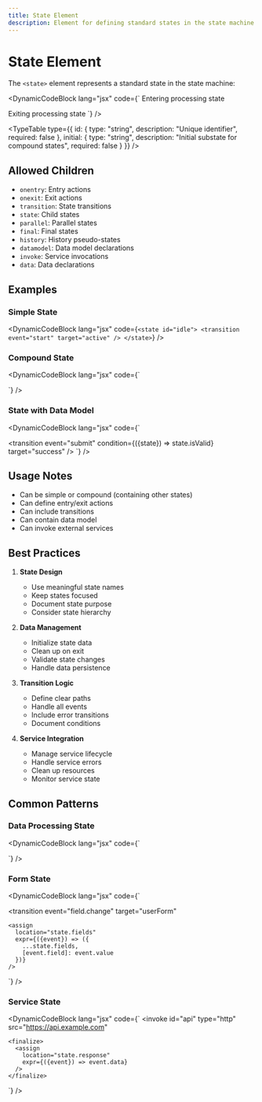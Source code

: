 ```yaml
---
title: State Element
description: Element for defining standard states in the state machine
---
```


# State Element

The `<state>` element represents a standard state in the state machine:



<DynamicCodeBlock lang="jsx"  code={`<state id="processing" initial="step1">
  <onentry>
    <llm>
      <prompt>Entering processing state</prompt>
    </llm>
  </onentry>
  
  <state id="step1">
    <transition target="step2" />
  </state>
  
  <state id="step2">
    <transition target="final" />
  </state>
  
  <onexit>
    <llm>
      <prompt>Exiting processing state</prompt>
    </llm>
  </onexit>
</state>`} />

<TypeTable type={{
    id: {
      type: "string",
      description: "Unique identifier",
      required: false
    },
    initial: {
      type: "string",
      description: "Initial substate for compound states",
      required: false
    }
  }} />

## Allowed Children

- `onentry`: Entry actions
- `onexit`: Exit actions
- `transition`: State transitions
- `state`: Child states
- `parallel`: Parallel states
- `final`: Final states
- `history`: History pseudo-states
- `datamodel`: Data model declarations
- `invoke`: Service invocations
- `data`: Data declarations

## Examples

### Simple State

<DynamicCodeBlock lang="jsx"  code={`<state id="idle">
  <transition event="start" target="active" />
</state>`} />

### Compound State

<DynamicCodeBlock lang="jsx"  code={`<state id="processing" initial="validate">
  <state id="validate">
    <transition 
      event="valid" 
      target="compute" 
    />
    <transition 
      event="invalid" 
      target="error" 
    />
  </state>
  
  <state id="compute">
    <transition 
      event="complete" 
      target="done" 
    />
  </state>
  
  <state id="error">
    <transition 
      event="retry" 
      target="validate" 
    />
  </state>
</state>`} />

### State with Data Model

<DynamicCodeBlock lang="jsx"  code={`<state id="form">
  <datamodel>
    <data id="formData" type="JSON" />
    <data id="errors" type="JSON" value={[]} />
    <data id="isValid" type="BOOLEAN" value={false} />
  </datamodel>
  
  <onentry>
    <assign location="state.formData" expr={{}} />
  </onentry>
  
  <transition 
    event="submit"
    condition={({state}) => state.isValid}
    target="success"
  />
</state>`} />

## Usage Notes

- Can be simple or compound (containing other states)
- Can define entry/exit actions
- Can include transitions
- Can contain data model
- Can invoke external services

## Best Practices

1. **State Design**
   - Use meaningful state names
   - Keep states focused
   - Document state purpose
   - Consider state hierarchy

2. **Data Management**
   - Initialize state data
   - Clean up on exit
   - Validate state changes
   - Handle data persistence

3. **Transition Logic**
   - Define clear paths
   - Handle all events
   - Include error transitions
   - Document conditions

4. **Service Integration**
   - Manage service lifecycle
   - Handle service errors
   - Clean up resources
   - Monitor service state

## Common Patterns

### Data Processing State

<DynamicCodeBlock lang="jsx"  code={`<state id="processData">
  <datamodel>
    <data id="input" type="JSON" />
    <data id="output" type="JSON" value={{}} />
    <data id="error" type="STRING" />
  </datamodel>
  
  <onentry>
    <script>
      try {
        const result = processInput(state.input);
        _dataModel.setValue("state.output", result);
      } catch (err) {
        _dataModel.setValue("state.error", err.message);
        raise({ type: "error" });
      }
    </script>
  </onentry>
  
  <transition event="error" target="errorState" />
  <transition event="complete" target="successState" />
</state>`} />

### Form State

<DynamicCodeBlock lang="jsx"  code={`<state id="userForm">
  <datamodel>
    <data id="fields" type="JSON" value={{}} />
    <data id="validation" type="JSON" value={{}} />
  </datamodel>
  
  <onentry>
    <assign location="state.fields" expr={{
      name: "",
      email: "",
      age: null
    }} />
  </onentry>
  
  <transition 
    event="field.change"
    target="userForm"
  >
    <assign 
      location="state.fields"
      expr={({event}) => ({
        ...state.fields,
        [event.field]: event.value
      })}
    />
  </transition>
</state>`} />

### Service State

<DynamicCodeBlock lang="jsx"  code={`<state id="apiConnection">
  <invoke 
    id="api"
    type="http"
    src="https://api.example.com"
  >
    <finalize>
      <assign 
        location="state.response" 
        expr={({event}) => event.data}
      />
    </finalize>
  </invoke>
  
  <transition event="error" target="errorState" />
  <transition event="done" target="successState" />
</state>`} />
